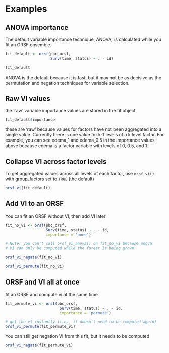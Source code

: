 
# Examples

## ANOVA importance

The default variable importance technique, ANOVA, is calculated while you fit an ORSF ensemble. 

```r

fit_default <- orsf(pbc_orsf,
                    Surv(time, status) ~ . - id)

fit_default

```

ANOVA is the default because it is fast, but it may not be as decisive as the permutation and negation techniques for variable selection.

## Raw VI values

the 'raw' variable importance values are stored in the fit object

```r

fit_default$importance

```

these are 'raw' because values for factors have not been aggregated into a single value. Currently there is one value for k-1 levels of a k level factor. For example, you can see edema_1 and edema_0.5 in the importance values above because edema is a factor variable with levels of 0, 0.5, and 1.

## Collapse VI across factor levels

To get aggregated values across all levels of each factor, use `orsf_vi()` with group_factors set to `TRUE` (the default)

```r

orsf_vi(fit_default)

```

## Add VI to an ORSF

You can fit an ORSF without VI, then add VI later

```r

fit_no_vi <- orsf(pbc_orsf,
                  Surv(time, status) ~ . - id,
                  importance = 'none')

# Note: you can't call orsf_vi_anova() on fit_no_vi because anova
# VI can only be computed while the forest is being grown.

orsf_vi_negate(fit_no_vi)

orsf_vi_permute(fit_no_vi)

```


## ORSF and VI all at once

fit an ORSF and compute vi at the same time

```r

fit_permute_vi <- orsf(pbc_orsf,
                        Surv(time, status) ~ . - id,
                        importance = 'permute')

# get the vi instantly (i.e., it doesn't need to be computed again)
orsf_vi_permute(fit_permute_vi)

```

You can still get negation VI from this fit, but it needs to be computed

```r

orsf_vi_negate(fit_permute_vi)

```

